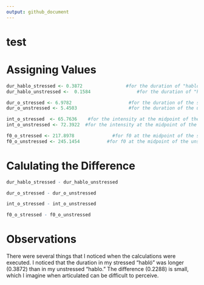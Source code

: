 ```yaml
---
output: github_document
---
```



# test


# Assigning Values
```r
dur_hablo_stressed <- 0.3872                #for the duration of "habló"
dur_hablo_unstressed <-  0.1584                 #for the duration of "hablo"

dur_o_stressed <- 6.9782                     #for the duration of the stressed [o]
dur_o_unstressed <- 5.4503                   #for the duration of the unstressed [o]

int_o_stressed  <- 65.7636    #for the intensity at the midpoint of the stressed [o]
int_o_unstressed <- 72.3922  #for the intensity at the midpoint of the unstressed [o]

f0_o_stressed <- 217.8978              #for f0 at the midpoint of the stressed [o]
f0_o_unstressed <- 245.1454          #for f0 at the midpoint of the unstressed [o]
```

# Calulating the Difference
```r
dur_hablo_stressed - dur_hablo_unstressed

dur_o_stressed - dur_o_unstressed

int_o_stressed - int_o_unstressed

f0_o_stressed - f0_o_unstressed
```


# Observations
There were several things that I noticed when the calculations were executed. I noticed that the duration in my stressed "habló" was longer (0.3872) than in my unstressed "hablo." The difference (0.2288) is small, which I imagine when articulated can be difficult to perceive.
